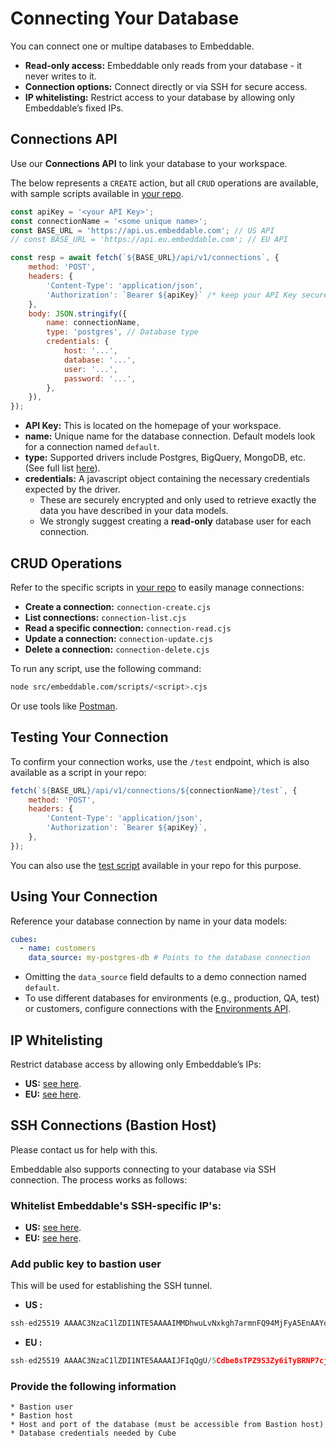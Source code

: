 
# Connecting Your Database

You can connect one or multipe databases to Embeddable.

- **Read-only access:** Embeddable only reads from your database - it never writes to it.
- **Connection options:** Connect directly or via SSH for secure access.
- **IP whitelisting:** Restrict access to your database by allowing only Embeddable’s fixed IPs.


## Connections API

Use our **Connections API** to link your database to your workspace. 

The below represents a `CREATE` action, but all `CRUD` operations are available, with sample scripts available in [your repo](https://github.com/embeddable-hq/vanilla-components/tree/main/src/scripts).

```javascript
const apiKey = '<your API Key>';
const connectionName = '<some unique name>';
const BASE_URL = 'https://api.us.embeddable.com'; // US API
// const BASE_URL = 'https://api.eu.embeddable.com'; // EU API

const resp = await fetch(`${BASE_URL}/api/v1/connections`, {
    method: 'POST',
    headers: {
        'Content-Type': 'application/json',
        'Authorization': `Bearer ${apiKey}` /* keep your API Key secure */,
    },
    body: JSON.stringify({
        name: connectionName,
        type: 'postgres', // Database type
        credentials: {
            host: '...',
            database: '...',
            user: '...',
            password: '...',
        },
    }),
});
```
- **API Key:** This is located on the homepage of your workspace.
- **name:** Unique name for the database connection. Default models look for a connection named `default`.
- **type:** Supported drivers include Postgres, BigQuery, MongoDB, etc. (See full list [here](https://cube.dev/docs/product/configuration/data-sources)).
- **credentials:** A javascript object containing the necessary credentials expected by the driver.
    * These are securely encrypted and only used to retrieve exactly the data you have described in your data models.
    * We strongly suggest creating a **read-only** database user for each connection.

## CRUD Operations

Refer to the specific scripts in [your repo](https://github.com/embeddable-hq/vanilla-components/tree/main/src/scripts) to easily manage connections:
- **Create a connection:** `connection-create.cjs`
- **List connections:** `connection-list.cjs`
- **Read a specific connection:** `connection-read.cjs`
- **Update a connection:** `connection-update.cjs`
- **Delete a connection:** `connection-delete.cjs`

To run any script, use the following command:

```bash
node src/embeddable.com/scripts/<script>.cjs
```

Or use tools like [Postman](https://www.postman.com/).

## Testing Your Connection

To confirm your connection works, use the `/test` endpoint, which is also available as a script in your repo:

```javascript
fetch(`${BASE_URL}/api/v1/connections/${connectionName}/test`, {
    method: 'POST',
    headers: {
        'Content-Type': 'application/json',
        'Authorization': `Bearer ${apiKey}`,
    },
});
```

You can also use the [test script](https://github.com/embeddable-hq/vanilla-components/tree/main/src/scripts) available in your repo for this purpose.


## Using Your Connection

Reference your database connection by name in your data models:

```yaml
cubes:
  - name: customers
    data_source: my-postgres-db # Points to the database connection
```

- Omitting the `data_source` field defaults to a demo connection named `default`.
- To use different databases for environments (e.g., production, QA, test) or customers, configure connections with the [Environments API](TODO).

## IP Whitelisting

Restrict database access by allowing only Embeddable’s IPs:
- **US:** [see here](getting-started/deployment-regions/us#ips-to-whitelist). 
- **EU:** [see here](getting-started/deployment-regions/eu#ips-to-whitelist). 

## SSH Connections (Bastion Host)

<Callout emoji="💬">
  Please contact us for help with this.
</Callout>

Embeddable also supports connecting to your database via SSH connection. The process works as follows:

<Steps>

### Whitelist Embeddable's SSH-specific IP's:

- **US:** [see here](getting-started/deployment-regions/us#ips-to-whitelist). 
- **EU:** [see here](getting-started/deployment-regions/eu#ips-to-whitelist). 

### Add public key to bastion user

This will be used for establishing the SSH tunnel.

- **US :** 
```javascript
ssh-ed25519 AAAAC3NzaC1lZDI1NTE5AAAAIMMDhwuLvNxkgh7armnFQ94MjFyA5EnAAYol9uXcj0Xi jump-server-us@embeddable.com
```

- **EU :** 
```javascript
ssh-ed25519 AAAAC3NzaC1lZDI1NTE5AAAAIJFIqQgU/5Cdbe8sTPZ9S3Zy6iTyBRNP7cjZmD5LtlX0 jump-server-eu@embeddable.com
```

### Provide the following information 
    * Bastion user
    * Bastion host
    * Host and port of the database (must be accessible from Bastion host)
    * Database credentials needed by Cube

</Steps>
